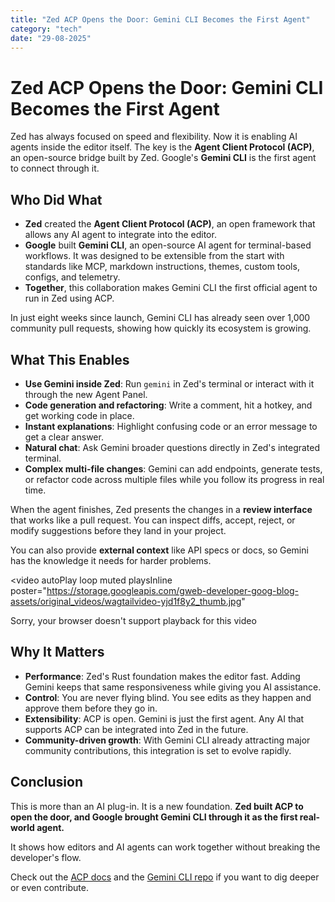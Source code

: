 ```yaml
---
title: "Zed ACP Opens the Door: Gemini CLI Becomes the First Agent"
category: "tech"
date: "29-08-2025"
---
```


# Zed ACP Opens the Door: Gemini CLI Becomes the First Agent

Zed has always focused on speed and flexibility. Now it is enabling AI agents inside the editor itself. The key is the **Agent Client Protocol (ACP)**, an open-source bridge built by Zed. Google's **Gemini CLI** is the first agent to connect through it.

## Who Did What

- **Zed** created the **Agent Client Protocol (ACP)**, an open framework that allows any AI agent to integrate into the editor.
- **Google** built **Gemini CLI**, an open-source AI agent for terminal-based workflows. It was designed to be extensible from the start with standards like MCP, markdown instructions, themes, custom tools, configs, and telemetry.
- **Together**, this collaboration makes Gemini CLI the first official agent to run in Zed using ACP.

In just eight weeks since launch, Gemini CLI has already seen over 1,000 community pull requests, showing how quickly its ecosystem is growing.

## What This Enables

- **Use Gemini inside Zed**: Run `gemini` in Zed's terminal or interact with it through the new Agent Panel.
- **Code generation and refactoring**: Write a comment, hit a hotkey, and get working code in place.
- **Instant explanations**: Highlight confusing code or an error message to get a clear answer.
- **Natural chat**: Ask Gemini broader questions directly in Zed's integrated terminal.
- **Complex multi-file changes**: Gemini can add endpoints, generate tests, or refactor code across multiple files while you follow its progress in real time.

When the agent finishes, Zed presents the changes in a **review interface** that works like a pull request. You can inspect diffs, accept, reject, or modify suggestions before they land in your project.

You can also provide **external context** like API specs or docs, so Gemini has the knowledge it needs for harder problems.

<video
  autoPlay
  loop
  muted
  playsInline
  poster="https://storage.googleapis.com/gweb-developer-goog-blog-assets/original_videos/wagtailvideo-yjd1f8y2_thumb.jpg"
>
  <source
    src="https://storage.googleapis.com/gweb-developer-goog-blog-assets/original_videos/Gemini_CLI_-_Zed_integration.mp4"
    type="video/mp4"
  />
  <p>Sorry, your browser doesn't support playback for this video</p>
</video>

## Why It Matters

- **Performance**: Zed's Rust foundation makes the editor fast. Adding Gemini keeps that same responsiveness while giving you AI assistance.
- **Control**: You are never flying blind. You see edits as they happen and approve them before they go in.
- **Extensibility**: ACP is open. Gemini is just the first agent. Any AI that supports ACP can be integrated into Zed in the future.
- **Community-driven growth**: With Gemini CLI already attracting major community contributions, this integration is set to evolve rapidly.

## Conclusion

This is more than an AI plug-in. It is a new foundation. **Zed built ACP to open the door, and Google brought Gemini CLI through it as the first real-world agent.**

It shows how editors and AI agents can work together without breaking the developer's flow.

Check out the [ACP docs](https://github.com/zed-industries/zed) and the [Gemini CLI repo](https://github.com/google-deepmind/gemini-cli) if you want to dig deeper or even contribute.
